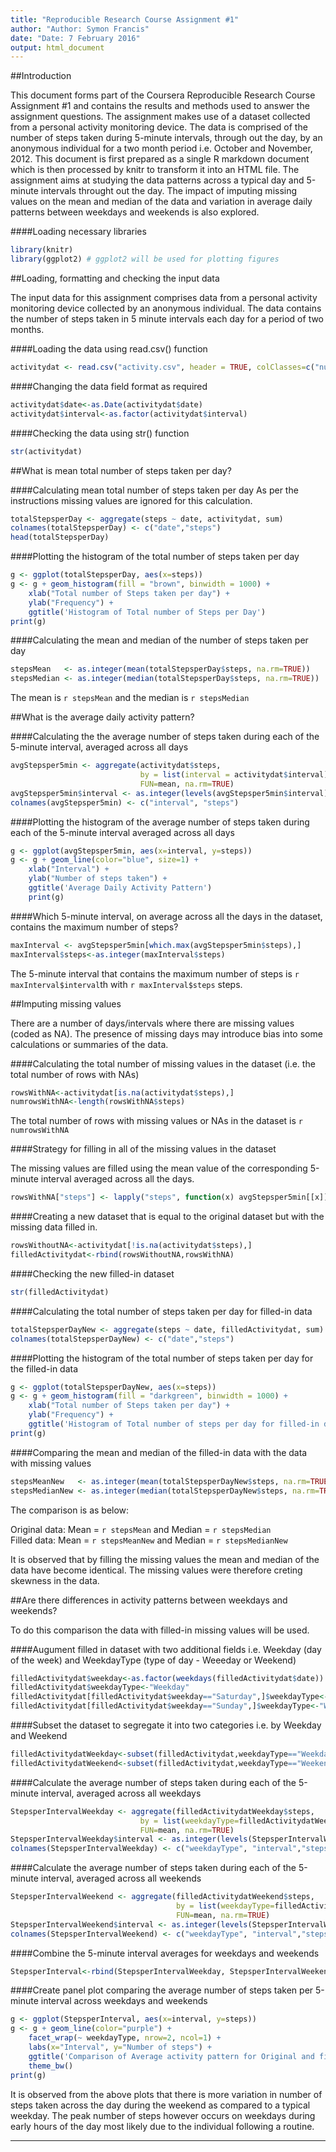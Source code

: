 ```yaml
---
title: "Reproducible Research Course Assignment #1"
author: "Author: Symon Francis"
date: "Date: 7 February 2016"
output: html_document
---
```

##Introduction

This document forms part of the Coursera Reproducible Research Course Assignment #1 and contains the results and methods used to answer the assignment questions. The assignment makes use of a dataset collected from a personal activity monitoring device. The data is comprised of the number of steps taken during 5-minute intervals, through out the day, by an anonymous individual for a two month period i.e. October and November, 2012. This document is first prepared as a single R markdown document which is then processed by knitr to transform it into an HTML file. The assignment aims at studying the data patterns across a typical day and 5-minute intervals throught out the day. The impact of imputing missing values on the mean and median of the data and variation in average daily patterns between weekdays and weekends is also explored.

####Loading necessary libraries

```r
library(knitr)
library(ggplot2) # ggplot2 will be used for plotting figures
```

##Loading, formatting and checking the input data

The input data for this assignment comprises data from a personal activity monitoring device collected by an anonymous individual. The data contains the number of steps taken in 5 minute intervals each day for a period of two months.

####Loading the data using read.csv() function
```r
activitydat <- read.csv("activity.csv", header = TRUE, colClasses=c("numeric", "character", "numeric"))
```

####Changing the data field format as required
```r
activitydat$date<-as.Date(activitydat$date)
activitydat$interval<-as.factor(activitydat$interval)
```

####Checking the data using str() function
```r
str(activitydat)
```

##What is mean total number of steps taken per day?

####Calculating mean total number of steps taken per day
As per the instructions missing values are ignored for this calculation.

```r
totalStepsperDay <- aggregate(steps ~ date, activitydat, sum)
colnames(totalStepsperDay) <- c("date","steps")
head(totalStepsperDay)
```

####Plotting the histogram of the total number of steps taken per day
```r
g <- ggplot(totalStepsperDay, aes(x=steps))
g <- g + geom_histogram(fill = "brown", binwidth = 1000) +
    xlab("Total number of Steps taken per day") +
    ylab("Frequency") +
    ggtitle('Histogram of Total number of Steps per Day')
print(g)
```

####Calculating the mean and median of the number of steps taken per day
```r
stepsMean   <- as.integer(mean(totalStepsperDay$steps, na.rm=TRUE))
stepsMedian <- as.integer(median(totalStepsperDay$steps, na.rm=TRUE))
```

The mean is `r stepsMean` and the median is `r stepsMedian`

##What is the average daily activity pattern?

####Calculating the the average number of steps taken during each of the 5-minute interval, averaged across all days
```r
avgStepsper5min <- aggregate(activitydat$steps, 
                             by = list(interval = activitydat$interval),
                             FUN=mean, na.rm=TRUE)
avgStepsper5min$interval <- as.integer(levels(avgStepsper5min$interval)[avgStepsper5min$interval])
colnames(avgStepsper5min) <- c("interval", "steps")
```

####Plotting the histogram of the average number of steps taken during each of the 5-minute interval averaged across all days

```r
g <- ggplot(avgStepsper5min, aes(x=interval, y=steps))
g <- g + geom_line(color="blue", size=1) +  
    xlab("Interval") +
    ylab("Number of steps taken") +
    ggtitle('Average Daily Activity Pattern')
    print(g)
```

####Which 5-minute interval, on average across all the days in the dataset, contains the maximum number of steps?

```r
maxInterval <- avgStepsper5min[which.max(avgStepsper5min$steps),]
maxInterval$steps<-as.integer(maxInterval$steps)
```

The 5-minute interval that contains the maximum number of steps is `r maxInterval$interval`th with `r maxInterval$steps` steps.

##Imputing missing values

There are a number of days/intervals where there are missing values (coded as NA). The presence of missing days may introduce bias into some calculations or summaries of the data.

####Calculating the total number of missing values in the dataset (i.e. the total number of rows with NAs)

```r
rowsWithNA<-activitydat[is.na(activitydat$steps),]
numrowsWithNA<-length(rowsWithNA$steps)
```

The total number of rows with missing values or NAs in the dataset is `r numrowsWithNA`

####Strategy for filling in all of the missing values in the dataset

The missing values are filled using the mean value of the corresponding 5-minute interval averaged across all the days.

```r
rowsWithNA["steps"] <- lapply("steps", function(x) avgStepsper5min[[x]][match(rowsWithNA$interval, avgStepsper5min$interval)])
```

####Creating a new dataset that is equal to the original dataset but with the missing data filled in.

```r
rowsWithoutNA<-activitydat[!is.na(activitydat$steps),]
filledActivitydat<-rbind(rowsWithoutNA,rowsWithNA)
```
####Checking the new filled-in dataset
```r
str(filledActivitydat)
```

####Calculating the total number of steps taken per day for filled-in data

```r
totalStepsperDayNew <- aggregate(steps ~ date, filledActivitydat, sum)
colnames(totalStepsperDayNew) <- c("date","steps")
```

####Plotting the histogram of the total number of steps taken per day for the filled-in data

```r
g <- ggplot(totalStepsperDayNew, aes(x=steps))
g <- g + geom_histogram(fill = "darkgreen", binwidth = 1000) +
    xlab("Total number of Steps taken per day") +
    ylab("Frequency") +
    ggtitle('Histogram of Total number of steps per day for filled-in data')
print(g)
```

####Comparing the mean and median of the filled-in data with the data with missing values

```r
stepsMeanNew   <- as.integer(mean(totalStepsperDayNew$steps, na.rm=TRUE))
stepsMedianNew <- as.integer(median(totalStepsperDayNew$steps, na.rm=TRUE))
```

The comparison is as below:

Original data:  Mean    = `r stepsMean` and Median = `r stepsMedian`  
Filled data:    Mean    = `r stepsMeanNew` and Median = `r stepsMedianNew`

It is observed that by filling the missing values the mean and median of the data have become identical. The missing values were therefore creting skewness in the data.


##Are there differences in activity patterns between weekdays and weekends?

To do this comparison the data with filled-in missing values will be used.

####Augument filled in dataset with two additional fields i.e. Weekday (day of the week) and WeekdayType (type of day - Weeeday or Weekend)

```r
filledActivitydat$weekday<-as.factor(weekdays(filledActivitydat$date))
filledActivitydat$weekdayType<-"Weekday"
filledActivitydat[filledActivitydat$weekday=="Saturday",]$weekdayType<-"Weekend"
filledActivitydat[filledActivitydat$weekday=="Sunday",]$weekdayType<-"Weekend"
```

####Subset the dataset to segregate it into two categories i.e. by Weekday and Weekend
```r
filledActivitydatWeekday<-subset(filledActivitydat,weekdayType=="Weekday")
filledActivitydatWeekend<-subset(filledActivitydat,weekdayType=="Weekend")
```

####Calculate the average number of steps taken during each of the 5-minute interval, averaged across all weekdays

```r
StepsperIntervalWeekday <- aggregate(filledActivitydatWeekday$steps, 
                             by = list(weekdayType=filledActivitydatWeekday$weekdayType,interval = filledActivitydatWeekday$interval),
                             FUN=mean, na.rm=TRUE)
StepsperIntervalWeekday$interval <- as.integer(levels(StepsperIntervalWeekday$interval)[StepsperIntervalWeekday$interval])
colnames(StepsperIntervalWeekday) <- c("weekdayType", "interval","steps")
```

####Calculate the average number of steps taken during each of the 5-minute interval, averaged across all weekends

```r
StepsperIntervalWeekend <- aggregate(filledActivitydatWeekend$steps, 
                                     by = list(weekdayType=filledActivitydatWeekend$weekdayType,interval = filledActivitydatWeekend$interval),
                                     FUN=mean, na.rm=TRUE)
StepsperIntervalWeekend$interval <- as.integer(levels(StepsperIntervalWeekend$interval)[StepsperIntervalWeekend$interval])
colnames(StepsperIntervalWeekend) <- c("weekdayType", "interval","steps")
```

####Combine the 5-minute interval averages for weekdays and weekends

```r
StepsperInterval<-rbind(StepsperIntervalWeekday, StepsperIntervalWeekend)
```

####Create panel plot comparing the average number of steps taken per 5-minute interval across weekdays and weekends

```r
g <- ggplot(StepsperInterval, aes(x=interval, y=steps))  
g <- g + geom_line(color="purple") + 
    facet_wrap(~ weekdayType, nrow=2, ncol=1) +
    labs(x="Interval", y="Number of steps") +
    ggtitle('Comparison of Average activity pattern for Original and filled-in data')+
    theme_bw()
print(g)
```

It is observed from the above plots that there is more variation in number of steps taken across the day during the weekend as compared to a typical weekday. The peak number of steps however occurs on weekdays during early hours of the day most likely due to the individual following a routine.

____________________________________________________________________________________________________






